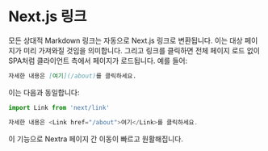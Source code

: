 # Next.js 링크

모든 상대적 Markdown 링크는 자동으로 Next.js 링크로 변환됩니다. 이는 대상 페이지가 미리 가져와질 것임을 의미합니다. 그리고 링크를 클릭하면 전체 페이지 로드 없이 SPA처럼 클라이언트 측에서 페이지가 로드됩니다. 예를 들어:

```md
자세한 내용은 [여기](/about)를 클릭하세요.
```

이는 다음과 동일합니다:

```jsx
import Link from 'next/link'

자세한 내용은 <Link href="/about">여기</Link>를 클릭하세요.
```

이 기능으로 Nextra 페이지 간 이동이 빠르고 원활해집니다.
